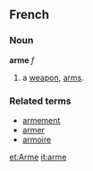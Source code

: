 ==French==
===Noun===
'''arme''' ''f''

# a [[weapon]], [[arms]].

===Related terms===
*[[armement]]
*[[armer]]
*[[armoire]]

[[et:Arme]]
[[it:arme]]